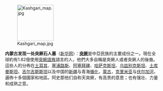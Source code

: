 [[File:Kashgari map.jpg|120px|left]]

'''内蒙古发现一处突厥石人墓'''（[http://www.nmg.xinhuanet.com/xwzx/2010-11/09/content_21352610.htm 新华网]）：'''[[突厥]]'''是中亞民族的主要成份之一。現在全球約有1.82億使用[[突厥語族]]語言的人，他們大多自稱是突厥人或者突厥人的後裔。這些人的分佈在[[土耳其]]、[[塞浦路斯]]、[[阿塞拜疆]]、[[哈萨克斯坦]]、[[乌兹别克斯坦]]、[[土库曼斯坦]]、[[吉尔吉斯斯坦]]以及中国的[[新疆]]与青海[[循化]]，[[蒙古]]，[[克里米亚]]与[[伏尔加河]]，遍佈十多個國家和地區。阿史那他们自称天突厥，有高贵的意思；也有强壮、力量和成熟之意。